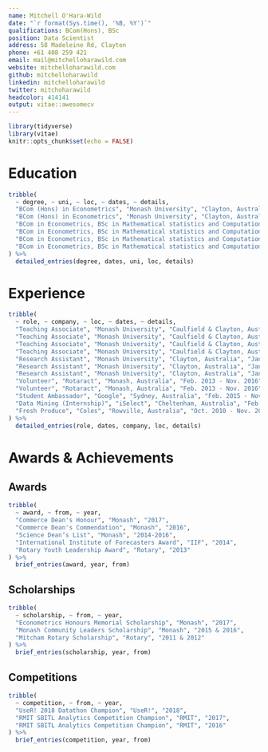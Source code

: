 ```yaml
---
name: Mitchell O'Hara-Wild
date: "`r format(Sys.time(), '%B, %Y')`"
qualifications: BCom(Hons), BSc
position: Data Scientist
address: 58 Madeleine Rd, Clayton
phone: +61 408 259 421
email: mail@mitchelloharawild.com
website: mitchelloharawild.com
github: mitchelloharawild
linkedin: mitchelloharawild
twitter: mitchoharawild
headcolor: 414141
output: vitae::awesomecv
---
```


```r
library(tidyverse)
library(vitae)
knitr::opts_chunk$set(echo = FALSE)
```

# Education
```r
tribble(
  ~ degree, ~ uni, ~ loc, ~ dates, ~ details,
  "BCom (Hons) in Econometrics", "Monash University", "Clayton, Australia", "Mar. 2017 - Nov. 2017", "GPA of 3.875, WAM of 86.625",
  "BCom (Hons) in Econometrics", "Monash University", "Clayton, Australia", "Mar. 2017 - Nov. 2017", "Best in class for: Advanced statistical modelling (ETC3580), Bayesian time series econometrics (ETC4541), Applied econometrics 2 (ETC4410), Advanced topics in computational science (FIT4012), Honours Research Project (ETC4860)",
  "BCom in Econometrics, BSc in Mathematical statistics and Computational Science", "Monash University", "Clayton, Australia", "Mar. 2013 - Nov. 2016", "GPA of 3.688, WAM of 85.385",
  "BCom in Econometrics, BSc in Mathematical statistics and Computational Science", "Monash University", "Clayton, Australia", "Mar. 2013 - Nov. 2016", "Mentored in the Access Monash Ambassador Program (2015 and 2016)",
  "BCom in Econometrics, BSc in Mathematical statistics and Computational Science", "Monash University", "Clayton, Australia", "Mar. 2013 - Nov. 2016", "Participated in the Vice-Chancellor's Ancora Imparo Student Leadership Program (2014)",
  "BCom in Econometrics, BSc in Mathematical statistics and Computational Science", "Monash University", "Clayton, Australia", "Mar. 2013 - Nov. 2016", "Best in class for: Business analytics (ETC3450), Business forecasting (ETC2450), Algorithms and data structures (FIT2004), Time series analysis for business and economics (ETC3450)"
) %>% 
  detailed_entries(degree, dates, uni, loc, details)
```

# Experience
```r
tribble(
  ~ role, ~ company, ~ loc, ~ dates, ~ details,
  "Teaching Associate", "Monash University", "Caulfield & Clayton, Australia", "S1 2016 - Present", "Advanced statistical modelling (ETC3580)",
  "Teaching Associate", "Monash University", "Caulfield & Clayton, Australia", "S1 2016 - Present", "Business forecasting (ETF3231/ETF5231)",
  "Teaching Associate", "Monash University", "Caulfield & Clayton, Australia", "S1 2016 - Present", "Mathematics for business (ETF2700)",
  "Teaching Associate", "Monash University", "Caulfield & Clayton, Australia", "S1 2016 - Present", "Data modelling and computing (ETC1010)",
  "Research Assistant", "Monash University", "Clayton, Australia", "Jan. 2016 - Present", "Supervisors include Rob Hyndman, Dianne Cook, and George Athanasopoulos.",
  "Research Assistant", "Monash University", "Clayton, Australia", "Jan. 2016 - Present", "Consulting projects with DiabetesLab, Tennis Australia, Monash University and Huawei.",
  "Research Assistant", "Monash University", "Clayton, Australia", "Jan. 2016 - Present", "Contributed to the development of numerous open source R packages.",
  "Volunteer", "Rotaract", "Monash, Australia", "Feb. 2013 - Nov. 2016", "Development and maintenance of club website and online services.",
  "Volunteer", "Rotaract", "Monash, Australia", "Feb. 2013 - Nov. 2016", "Organising and hosting fundraisers.",
  "Student Ambassador", "Google", "Sydney, Australia", "Feb. 2015 - Nov. 2015", "Supported Google's presence on campus with events and media.",
  "Data Mining (Internship)", "iSelect", "Cheltenham, Australia", "Feb. 2015 - Mar. 2015", "Improved business data and issue reporting with interactive visualisations, and model-based anomaly detection.",
  "Fresh Produce", "Coles", "Rowville, Australia", "Oct. 2010 - Nov. 2015", "Food preparation & display, first aid, staff training and customer assistance."
) %>% 
  detailed_entries(role, dates, company, loc, details)
```

\newpage

<!-- # Relevant Skills -->
<!-- ```{r} -->
<!-- cvskill("Data Analysis", c("Visualisation", "Data Cleaning", "Forecasting", "Modelling", "Communication", "Inference", "Machine Learning", "Web Scraping")) -->
<!-- cvskill("Programming", c("R", "Python", "SQL", "Java", "C", "C++", "HTML/CSS", "TeX", "MATLAB")) -->
<!-- ``` -->

# Awards & Achievements
## Awards
```r
tribble(
  ~ award, ~ from, ~ year,
  "Commerce Dean's Honour", "Monash", "2017",
  "Commerce Dean's Commendation", "Monash", "2016",
  "Science Dean’s List", "Monash", "2014-2016",
  "International Institute of Forecasters Award", "IIF", "2014",
  "Rotary Youth Leadership Award", "Rotary", "2013"
) %>%
  brief_entries(award, year, from)
```

## Scholarships
```r
tribble(
  ~ scholarship, ~ from, ~ year,
  "Econometrics Honours Memorial Scholarship", "Monash", "2017",
  "Monash Community Leaders Scholarship", "Monash", "2015 & 2016",
  "Mitcham Rotary Scholarship", "Rotary", "2011 & 2012"
) %>%
  brief_entries(scholarship, year, from)
```


## Competitions
```r
tribble(
  ~ competition, ~ from, ~ year,
  "UseR! 2018 Datathon Champion", "UseR!", "2018",
  "RMIT SBITL Analytics Competition Champion", "RMIT", "2017",
  "RMIT SBITL Analytics Competition Champion", "RMIT", "2016"
) %>%
  brief_entries(competition, year, from)
```